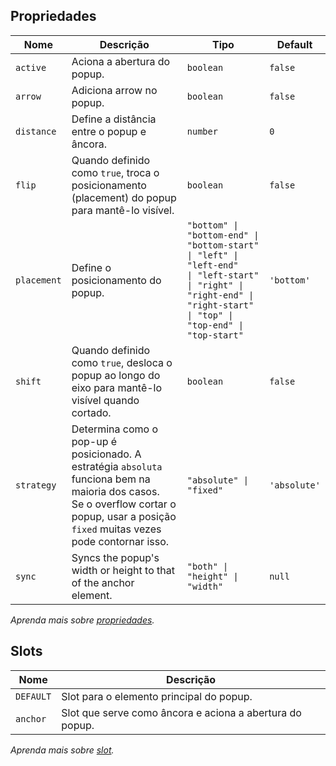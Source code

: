 
## Propriedades

| Nome | Descrição | Tipo | Default |
| ---- | --------- | ---- | ------- |
| `active`  | Aciona a abertura do popup. | <code>boolean</code> | `false` |
| `arrow`  | Adiciona arrow no popup. | <code>boolean</code> | `false` |
| `distance`  | Define a distância entre o popup e âncora. | <code>number</code> | `0` |
| `flip`  | Quando definido como `true`, troca o posicionamento (placement) do popup para mantê-lo visível. | <code>boolean</code> | `false` |
| `placement`  | Define o posicionamento do popup. | <code>"bottom" &#124; "bottom-end" &#124; "bottom-start" &#124; "left" &#124; "left-end" &#124; "left-start" &#124; "right" &#124; "right-end" &#124; "right-start" &#124; "top" &#124; "top-end" &#124; "top-start"</code> | `'bottom'` |
| `shift`  | Quando definido como `true`, desloca o popup ao longo do eixo para mantê-lo visível quando cortado. | <code>boolean</code> | `false` |
| `strategy`  | Determina como o pop-up é posicionado. A estratégia `absoluta` funciona bem na maioria dos casos.<br/>Se o overflow cortar o popup, usar a posição `fixed` muitas vezes pode contornar isso. | <code>"absolute" &#124; "fixed"</code> | `'absolute'` |
| `sync`  | Syncs the popup's width or height to that of the anchor element. | <code>"both" &#124; "height" &#124; "width"</code> | `null` |

*Aprenda mais sobre <a href="/alcance/docs/components/introducao#propriedades" class="alc-link">propriedades</a>.*

## Slots

| Nome | Descrição |
| ---- | --------- |
| `DEFAULT` | Slot para o elemento principal do popup. |
| `anchor` | Slot que serve como âncora e aciona a abertura do popup. |

*Aprenda mais sobre <a href="/alcance/docs/components/introducao#slot" class="alc-link">slot</a>.*

